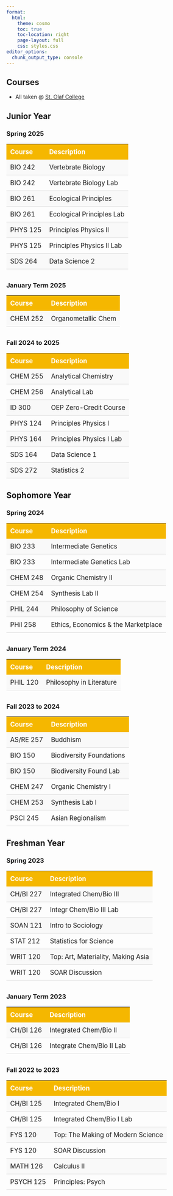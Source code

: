 ```yaml
---
format:
  html:
    theme: cosmo
    toc: true
    toc-location: right
    page-layout: full
    css: styles.css
editor_options: 
  chunk_output_type: console
---
```


::: {.course-wrapper style="text-align: left;"}

# Courses 

- All taken @ <a href="https://wp.stolaf.edu/" target="_blank">St. Olaf College</a>

<style>
.course-table {
  border-collapse: collapse;
  width: 100%;
  margin-bottom: 2rem;
  font-size: 1.05rem;
}

.course-table th {
  background-color: #f5b700;
  color: white;
  text-align: left;
  padding: 10px;
  font-weight: bold;
}

.course-table td {
  padding: 10px;
  border-bottom: 1px solid #ddd;
}

.course-table tr:nth-child(even) {
  background-color: #f9f9f9;
}

.term-title {
  font-size: 1.4rem;
  font-weight: bold;
  margin-top: 2rem;
  margin-bottom: 0.5rem;
  color: #333;
}
</style>

## Junior Year

### Spring 2025 {#spring-2025}

<table class="course-table">
  <tr><th>Course</th><th>Description</th></tr>
  <tr><td>BIO 242</td><td>Vertebrate Biology</td></tr>
  <tr><td>BIO 242</td><td>Vertebrate Biology Lab</td></tr>
  <tr><td>BIO 261</td><td>Ecological Principles</td></tr>
  <tr><td>BIO 261</td><td>Ecological Principles Lab</td></tr>
  <tr><td>PHYS 125</td><td>Principles Physics II</td></tr>
  <tr><td>PHYS 125</td><td>Principles Physics II Lab</td></tr>
  <tr><td>SDS 264</td><td>Data Science 2</td></tr>
</table>

### January Term 2025 {#january-term-2025}

<table class="course-table">
  <tr><th>Course</th><th>Description</th></tr>
  <tr><td>CHEM 252</td><td>Organometallic Chem</td></tr>
</table>

### Fall 2024 to 2025 {#fall-2024-to-2025}

<table class="course-table">
  <tr><th>Course</th><th>Description</th></tr>
  <tr><td>CHEM 255</td><td>Analytical Chemistry</td></tr>
  <tr><td>CHEM 256</td><td>Analytical Lab</td></tr>
  <tr><td>ID 300</td><td>OEP Zero-Credit Course</td></tr>
  <tr><td>PHYS 124</td><td>Principles Physics I</td></tr>
  <tr><td>PHYS 164</td><td>Principles Physics I Lab</td></tr>
  <tr><td>SDS 164</td><td>Data Science 1</td></tr>
  <tr><td>SDS 272</td><td>Statistics 2</td></tr>
</table>

## Sophomore Year

### Spring 2024 {#spring-2024}

<table class="course-table">
  <tr><th>Course</th><th>Description</th></tr>
  <tr><td>BIO 233</td><td>Intermediate Genetics</td></tr>
  <tr><td>BIO 233</td><td>Intermediate Genetics Lab</td></tr>
  <tr><td>CHEM 248</td><td>Organic Chemistry II</td></tr>
  <tr><td>CHEM 254</td><td>Synthesis Lab II</td></tr>
  <tr><td>PHIL 244</td><td>Philosophy of Science</td></tr>
  <tr><td>PHil 258</td><td>Ethics, Economics & the Marketplace</td></tr>
</table>

### January Term 2024 {#january-term-2024}

<table class="course-table">
  <tr><th>Course</th><th>Description</th></tr>
  <tr><td>PHIL 120</td><td>Philosophy in Literature</td></tr>
</table>

### Fall 2023 to 2024 {#fall-2023-to-2024}

<table class="course-table">
  <tr><th>Course</th><th>Description</th></tr>
  <tr><td>AS/RE 257</td><td>Buddhism</td></tr>
  <tr><td>BIO 150</td><td>Biodiversity Foundations</td></tr>
  <tr><td>BIO 150</td><td>Biodiversity Found Lab</td></tr>
  <tr><td>CHEM 247</td><td>Organic Chemistry I</td></tr>
  <tr><td>CHEM 253</td><td>Synthesis Lab I</td></tr>
  <tr><td>PSCI 245</td><td>Asian Regionalism</td></tr>
</table>

## Freshman Year

### Spring 2023 {#spring-2023}

<table class="course-table">
  <tr><th>Course</th><th>Description</th></tr>
  <tr><td>CH/BI 227</td><td>Integrated Chem/Bio III</td></tr>
  <tr><td>CH/BI 227</td><td>Integr Chem/Bio III Lab</td></tr>
  <tr><td>SOAN 121</td><td>Intro to Sociology</td></tr>
  <tr><td>STAT 212</td><td>Statistics for Science</td></tr>
  <tr><td>WRIT 120</td><td>Top: Art, Materiality, Making Asia</td></tr>
  <tr><td>WRIT 120</td><td>SOAR Discussion</td></tr>
</table>

### January Term 2023 {#january-term-2023}

<table class="course-table">
  <tr><th>Course</th><th>Description</th></tr>
  <tr><td>CH/BI 126</td><td>Integrated Chem/Bio II</td></tr>
  <tr><td>CH/BI 126</td><td>Integrate Chem/Bio II Lab</td></tr>
</table>

### Fall 2022 to 2023 {#fall-2022-to-2023}

<table class="course-table">
  <tr><th>Course</th><th>Description</th></tr>
  <tr><td>CH/BI 125</td><td>Integrated Chem/Bio I</td></tr>
  <tr><td>CH/BI 125</td><td>Integrated Chem/Bio I Lab</td></tr>
  <tr><td>FYS 120</td><td>Top: The Making of Modern Science</td></tr>
  <tr><td>FYS 120</td><td>SOAR Discussion</td></tr>
  <tr><td>MATH 126</td><td>Calculus II</td></tr>
  <tr><td>PSYCH 125</td><td>Principles: Psych</td></tr>
</table>

:::
